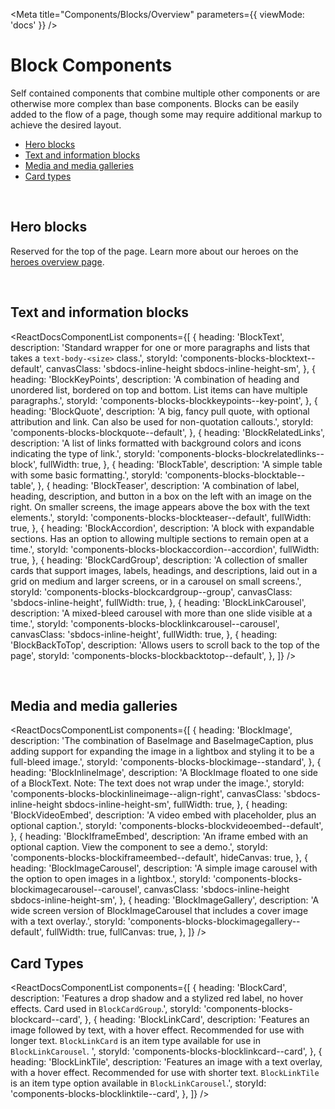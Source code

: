 
<Meta title="Components/Blocks/Overview" parameters={{ viewMode: 'docs' }} />

# Block Components

Self contained components that combine multiple other components or are otherwise more complex than base components. Blocks can be easily added to the flow of a page, though some may require additional markup to achieve the desired layout.

- [Hero blocks](#hero-blocks)
- [Text and information blocks](#text-and-information-blocks)
- [Media and media galleries](#media-and-media-galleries)
- [Card types](#card-types)

<br />

<span id="hero-blocks"></span>

## Hero blocks

Reserved for the top of the page. Learn more about our heroes on the [heroes overview page](?path=/docs/components-blocks-heroes-overview--page).

<br />

<span id="text-and-information-blocks"></span>

## Text and information blocks

<ReactDocsComponentList
  components={[
    {
      heading: 'BlockText',
      description:
        'Standard wrapper for one or more paragraphs and lists that takes a `text-body-<size>` class.',
      storyId: 'components-blocks-blocktext--default',
      canvasClass: 'sbdocs-inline-height sbdocs-inline-height-sm',
    },
    {
      heading: 'BlockKeyPoints',
      description:
        'A combination of heading and unordered list, bordered on top and bottom. List items can have multiple paragraphs.',
      storyId: 'components-blocks-blockkeypoints--key-point',
    },
    {
      heading: 'BlockQuote',
      description:
        'A big, fancy pull quote, with optional attribution and link. Can also be used for non-quotation callouts.',
      storyId: 'components-blocks-blockquote--default',
    },
    {
      heading: 'BlockRelatedLinks',
      description:
        'A list of links formatted with background colors and icons indicating the type of link.',
      storyId: 'components-blocks-blockrelatedlinks--block',
      fullWidth: true,
    },
    {
      heading: 'BlockTable',
      description: 'A simple table with some basic formatting.',
      storyId: 'components-blocks-blocktable--table',
    },
    {
      heading: 'BlockTeaser',
      description:
        'A combination of label, heading, description, and button in a box on the left with an image on the right. On smaller screens, the image appears above the box with the text elements.',
      storyId: 'components-blocks-blockteaser--default',
      fullWidth: true,
    },
    {
      heading: 'BlockAccordion',
      description:
        'A block with expandable sections. Has an option to allowing multiple sections to remain open at a time.',
      storyId: 'components-blocks-blockaccordion--accordion',
      fullWidth: true,
    },
    {
      heading: 'BlockCardGroup',
      description:
        'A collection of smaller cards that support images, labels, headings, and descriptions, laid out in a grid on medium and larger screens, or in a carousel on small screens.',
      storyId: 'components-blocks-blockcardgroup--group',
      canvasClass: 'sbdocs-inline-height',
      fullWidth: true,
    },
    {
      heading: 'BlockLinkCarousel',
      description:
        'A mixed-bleed carousel with more than one slide visible at a time.',
      storyId: 'components-blocks-blocklinkcarousel--carousel',
      canvasClass: 'sbdocs-inline-height',
      fullWidth: true,
    },
    {
      heading: 'BlockBackToTop',
      description: 'Allows users to scroll back to the top of the page',
      storyId: 'components-blocks-blockbacktotop--default',
    },
  ]}
/>

<br />

<span id="media-and-media-galleries"></span>

## Media and media galleries

<ReactDocsComponentList
  components={[
    {
      heading: 'BlockImage',
      description:
        'The combination of BaseImage and BaseImageCaption, plus adding support for expanding the image in a lightbox and styling it to be a full-bleed image.',
      storyId: 'components-blocks-blockimage--standard',
    },
    {
      heading: 'BlockInlineImage',
      description:
        'A BlockImage floated to one side of a BlockText. Note: The text does not wrap under the image.',
      storyId: 'components-blocks-blockinlineimage--align-right',
      canvasClass: 'sbdocs-inline-height sbdocs-inline-height-sm',
      fullWidth: true,
    },
    {
      heading: 'BlockVideoEmbed',
      description: 'A video embed with placeholder, plus an optional caption.',
      storyId: 'components-blocks-blockvideoembed--default',
    },
    {
      heading: 'BlockIframeEmbed',
      description:
        'An iframe embed with an optional caption. View the component to see a demo.',
      storyId: 'components-blocks-blockiframeembed--default',
      hideCanvas: true,
    },
    {
      heading: 'BlockImageCarousel',
      description:
        'A simple image carousel with the option to open images in a lightbox.',
      storyId: 'components-blocks-blockimagecarousel--carousel',
      canvasClass: 'sbdocs-inline-height sbdocs-inline-height-sm',
    },
    {
      heading: 'BlockImageGallery',
      description:
        'A wide screen version of BlockImageCarousel that includes a cover image with a text overlay.',
      storyId: 'components-blocks-blockimagegallery--default',
      fullWidth: true,
      fullCanvas: true,
    },
  ]}
/>

<span id="card-types"></span>

## Card Types

<ReactDocsComponentList
  components={[
    {
      heading: 'BlockCard',
      description:
        'Features a drop shadow and a stylized red label, no hover effects. Card used in `BlockCardGroup`.',
      storyId: 'components-blocks-blockcard--card',
    },
    {
      heading: 'BlockLinkCard',
      description:
        'Features an image followed by text, with a hover effect. Recommended for use with longer text. `BlockLinkCard` is an item type available for use in `BlockLinkCarousel`. ',
      storyId: 'components-blocks-blocklinkcard--card',
    },
    {
      heading: 'BlockLinkTile',
      description:
        'Features an image with a text overlay, with a hover effect. Recommended for use with shorter text. `BlockLinkTile` is an item type option available in `BlockLinkCarousel`.',
      storyId: 'components-blocks-blocklinktile--card',
    },
  ]}
/>
